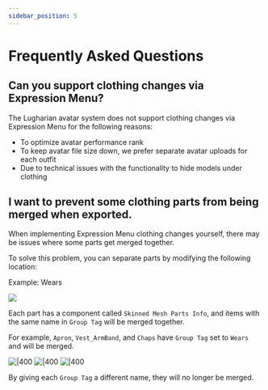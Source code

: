 ---
sidebar_position: 5
---

# Frequently Asked Questions

## Can you support clothing changes via Expression Menu?

The Lugharian avatar system does not support clothing changes via Expression Menu for the following reasons:

- To optimize avatar performance rank
- To keep avatar file size down, we prefer separate avatar uploads for each outfit
- Due to technical issues with the functionality to hide models under clothing

## I want to prevent some clothing parts from being merged when exported.

When implementing Expression Menu clothing changes yourself, there may be issues where some parts get merged together.

To solve this problem, you can separate parts by modifying the following location:

Example: Wears

![](faq_2025-06-02-11-31-50.png)

Each part has a component called `Skinned Mesh Parts Info`, and items with the same name in `Group Tag` will be merged together.

For example, `Apron`, `Vest_ArmBand`, and `Chaps` have `Group Tag` set to `Wears` and will be merged.

![|400](faq_2025-06-02-11-53-17.png)
![|400](faq_2025-06-02-11-39-28.png)
![|400](faq_2025-06-02-11-52-37.png)

By giving each `Group Tag` a different name, they will no longer be merged.
